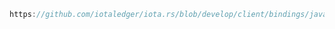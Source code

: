 ```java reference
https://github.com/iotaledger/iota.rs/blob/develop/client/bindings/java/examples/src/GetInfo.java
```